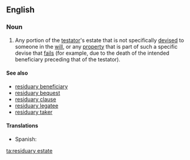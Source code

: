 ==English==
===Noun===
{{wikipedia}}
{{en-noun|sg=[[residuary]] [[estate]]}}
# {{legal}} Any portion of the [[testator]]'s estate that is not specifically [[devise]]d to someone in the [[will]], or any [[property]] that is part of such a specific devise that [[fail]]s (for example, due to the death of the intended beneficiary preceding that of the testator).

====See also====
*[[residuary beneficiary]]
*[[residuary bequest]]
*[[residuary clause]]
*[[residuary legatee]]
*[[residuary taker]]

====Translations====
*Spanish: {{t-|es|heredad residuaria|f}}

[[ta:residuary estate]]